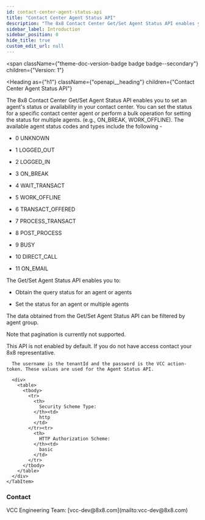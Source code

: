 ```yaml
---
id: contact-center-agent-status-api
title: "Contact Center Agent Status API"
description: "The 8x8 Contact Center Get/Set Agent Status API enables you to set an agent's status or availability in your contact center. You can set the status for a specific contact center agent or perform a bulk operation for setting the status for multiple agents. (e.g., ON_BREAK, WORK_OFFLINE). The available agent"
sidebar_label: Introduction
sidebar_position: 0
hide_title: true
custom_edit_url: null
---
```



<span
  className={"theme-doc-version-badge badge badge--secondary"}
  children={"Version: 1"}
>
</span>

<Heading
  as={"h1"}
  className={"openapi__heading"}
  children={"Contact Center Agent Status API"}
>
</Heading>



The 8x8 Contact Center Get/Set Agent Status API enables you to set an agent's status or availability in your contact center. You can set the status for a specific contact center agent or perform a bulk operation for setting the status for multiple agents. (e.g., ON_BREAK, WORK_OFFLINE). The available agent
  status codes and types include the following -

  * 0 UNKNOWN

  * 1 LOGGED_OUT

  * 2 LOGGED_IN

  * 3 ON_BREAK

  * 4 WAIT_TRANSACT

  * 5 WORK_OFFLINE

  * 6 TRANSACT_OFFERED

  * 7 PROCESS_TRANSACT

  * 8 POST_PROCESS

  * 9 BUSY

  * 10 DIRECT_CALL

  * 11 ON_EMAIL 


The Get/Set Agent Status API enables you to:
* Obtain the query status for an agent or agents

* Set the status for an agent or multiple agents

The data obtained from the Get/Set Agent Status API can be filtered by agent group.

Note that pagination is currently not supported.

This API is not enabled by default. If you do not have access contact your 8x8 representative.

<div
  style={{"marginBottom":"2rem"}}
>
  <Heading
    id={"authentication"}
    as={"h2"}
    className={"openapi-tabs__heading"}
    children={"Authentication"}
  >
  </Heading><SchemaTabs
    className={"openapi-tabs__security-schemes"}
  >
    <TabItem
      label={"HTTP: Basic Auth"}
      value={"BasicAuth"}
    >
      
      
      The username is the tenantId and the password is the VCC action-token. These values are used for the Agent Status API.
      
      <div>
        <table>
          <tbody>
            <tr>
              <th>
                Security Scheme Type:
              </th><td>
                http
              </td>
            </tr><tr>
              <th>
                HTTP Authorization Scheme:
              </th><td>
                basic
              </td>
            </tr>
          </tbody>
        </table>
      </div>
    </TabItem>
  </SchemaTabs>
</div><div
  style={{"display":"flex","flexDirection":"column","marginBottom":"var(--ifm-paragraph-margin-bottom)"}}
>
  <h3
    style={{"marginBottom":"0.25rem"}}
  >
    Contact
  </h3><span>
    VCC Engineering Team: [vcc-dev@8x8.com](mailto:vcc-dev@8x8.com)
  </span>
</div>
      